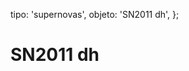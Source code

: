 
  tipo: 'supernovas',
  objeto: 'SN2011 dh',
};

# SN2011 dh

<Imagen
  src="registro/sn2011-dh_20110622_user_556_sn2011dh_4_300s_1___1800s_22junio_2011pa_1308817056_407104.jpg"
  fecha="20110622"
/>